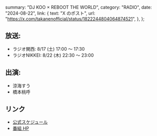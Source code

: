   summary: "DJ KOO × REBOOT THE WORLD",
  category: "RADIO",
  date: "2024-08-22",
  link: {
    text: "X のポスト",
    url: "https://x.com/takanenofficial/status/1822244804064874521",
  },
};

## 放送:

- ラジオ関西: 8/17 (土) 17:00 〜 17:30
- ラジオNIKKEI: 8/22 (木) 22:30 〜 23:00

## 出演:

- 涼海すう
- 橋本桃呼

## リンク

- [公式スケジュール](https://takanenonadeshiko.jp/events/event/dj-koo-x-reboot-the-world/)
- [番組 HP](https://djkoo-rtw.com/)
